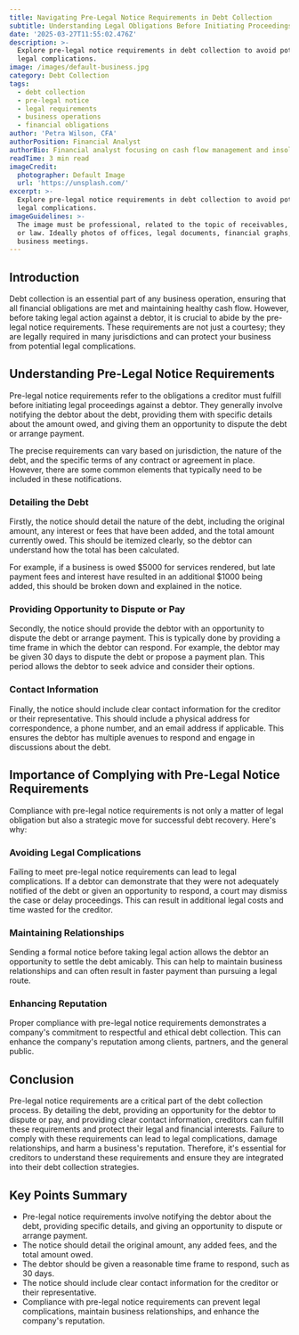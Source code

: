 ```yaml
---
title: Navigating Pre-Legal Notice Requirements in Debt Collection
subtitle: Understanding Legal Obligations Before Initiating Proceedings Against a Debtor
date: '2025-03-27T11:55:02.476Z'
description: >-
  Explore pre-legal notice requirements in debt collection to avoid potential
  legal complications.
image: /images/default-business.jpg
category: Debt Collection
tags:
  - debt collection
  - pre-legal notice
  - legal requirements
  - business operations
  - financial obligations
author: 'Petra Wilson, CFA'
authorPosition: Financial Analyst
authorBio: Financial analyst focusing on cash flow management and insolvency prevention.
readTime: 3 min read
imageCredit:
  photographer: Default Image
  url: 'https://unsplash.com/'
excerpt: >-
  Explore pre-legal notice requirements in debt collection to avoid potential
  legal complications.
imageGuidelines: >-
  The image must be professional, related to the topic of receivables, finance,
  or law. Ideally photos of offices, legal documents, financial graphs, or
  business meetings.
---
```

## Introduction

Debt collection is an essential part of any business operation, ensuring that all financial obligations are met and maintaining healthy cash flow. However, before taking legal action against a debtor, it is crucial to abide by the pre-legal notice requirements. These requirements are not just a courtesy; they are legally required in many jurisdictions and can protect your business from potential legal complications.

## Understanding Pre-Legal Notice Requirements

Pre-legal notice requirements refer to the obligations a creditor must fulfill before initiating legal proceedings against a debtor. They generally involve notifying the debtor about the debt, providing them with specific details about the amount owed, and giving them an opportunity to dispute the debt or arrange payment.

The precise requirements can vary based on jurisdiction, the nature of the debt, and the specific terms of any contract or agreement in place. However, there are some common elements that typically need to be included in these notifications.

### Detailing the Debt

Firstly, the notice should detail the nature of the debt, including the original amount, any interest or fees that have been added, and the total amount currently owed. This should be itemized clearly, so the debtor can understand how the total has been calculated.

For example, if a business is owed $5000 for services rendered, but late payment fees and interest have resulted in an additional $1000 being added, this should be broken down and explained in the notice.

### Providing Opportunity to Dispute or Pay

Secondly, the notice should provide the debtor with an opportunity to dispute the debt or arrange payment. This is typically done by providing a time frame in which the debtor can respond. For example, the debtor may be given 30 days to dispute the debt or propose a payment plan. This period allows the debtor to seek advice and consider their options.

### Contact Information

Finally, the notice should include clear contact information for the creditor or their representative. This should include a physical address for correspondence, a phone number, and an email address if applicable. This ensures the debtor has multiple avenues to respond and engage in discussions about the debt.

## Importance of Complying with Pre-Legal Notice Requirements

Compliance with pre-legal notice requirements is not only a matter of legal obligation but also a strategic move for successful debt recovery. Here's why:

### Avoiding Legal Complications

Failing to meet pre-legal notice requirements can lead to legal complications. If a debtor can demonstrate that they were not adequately notified of the debt or given an opportunity to respond, a court may dismiss the case or delay proceedings. This can result in additional legal costs and time wasted for the creditor.

### Maintaining Relationships

Sending a formal notice before taking legal action allows the debtor an opportunity to settle the debt amicably. This can help to maintain business relationships and can often result in faster payment than pursuing a legal route.

### Enhancing Reputation 

Proper compliance with pre-legal notice requirements demonstrates a company's commitment to respectful and ethical debt collection. This can enhance the company's reputation among clients, partners, and the general public.

## Conclusion

Pre-legal notice requirements are a critical part of the debt collection process. By detailing the debt, providing an opportunity for the debtor to dispute or pay, and providing clear contact information, creditors can fulfill these requirements and protect their legal and financial interests. Failure to comply with these requirements can lead to legal complications, damage relationships, and harm a business's reputation. Therefore, it's essential for creditors to understand these requirements and ensure they are integrated into their debt collection strategies.

## Key Points Summary

- Pre-legal notice requirements involve notifying the debtor about the debt, providing specific details, and giving an opportunity to dispute or arrange payment.
- The notice should detail the original amount, any added fees, and the total amount owed.
- The debtor should be given a reasonable time frame to respond, such as 30 days.
- The notice should include clear contact information for the creditor or their representative.
- Compliance with pre-legal notice requirements can prevent legal complications, maintain business relationships, and enhance the company's reputation.
